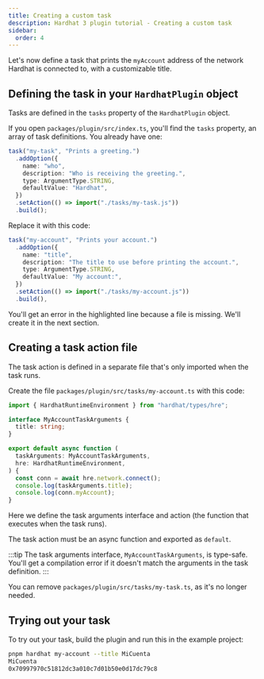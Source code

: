 ```yaml
---
title: Creating a custom task
description: Hardhat 3 plugin tutorial - Creating a custom task
sidebar:
  order: 4
---
```


Let's now define a task that prints the `myAccount` address of the network Hardhat is connected to, with a customizable title.

## Defining the task in your `HardhatPlugin` object

Tasks are defined in the `tasks` property of the `HardhatPlugin` object.

If you open `packages/plugin/src/index.ts`, you'll find the `tasks` property, an array of task definitions. You already have one:

```ts
task("my-task", "Prints a greeting.")
  .addOption({
    name: "who",
    description: "Who is receiving the greeting.",
    type: ArgumentType.STRING,
    defaultValue: "Hardhat",
  })
  .setAction(() => import("./tasks/my-task.js"))
  .build();
```

Replace it with this code:

```ts {8}
task("my-account", "Prints your account.")
  .addOption({
    name: "title",
    description: "The title to use before printing the account.",
    type: ArgumentType.STRING,
    defaultValue: "My account:",
  })
  .setAction(() => import("./tasks/my-account.js"))
  .build(),
```

You'll get an error in the highlighted line because a file is missing. We'll create it in the next section.

## Creating a task action file

The task action is defined in a separate file that's only imported when the task runs.

Create the file `packages/plugin/src/tasks/my-account.ts` with this code:

```ts
import { HardhatRuntimeEnvironment } from "hardhat/types/hre";

interface MyAccountTaskArguments {
  title: string;
}

export default async function (
  taskArguments: MyAccountTaskArguments,
  hre: HardhatRuntimeEnvironment,
) {
  const conn = await hre.network.connect();
  console.log(taskArguments.title);
  console.log(conn.myAccount);
}
```

Here we define the task arguments interface and action (the function that executes when the task runs).

The task action must be an async function and exported as `default`.

:::tip
The task arguments interface, `MyAccountTaskArguments`, is type-safe. You'll get a compilation error if it doesn't match the arguments in the task definition.
:::

You can remove `packages/plugin/src/tasks/my-task.ts`, as it's no longer needed.

## Trying out your task

To try out your task, build the plugin and run this in the example project:

```sh
pnpm hardhat my-account --title MiCuenta
MiCuenta
0x70997970c51812dc3a010c7d01b50e0d17dc79c8
```
